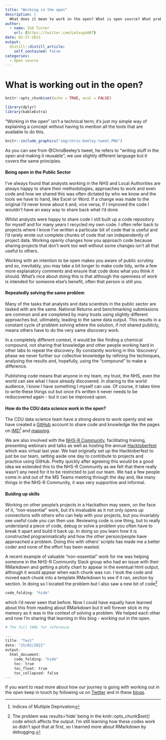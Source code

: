```yaml
---
title: "Working in the open"
description: |
  What does it mean to work in the open? What is open source? What problems can we solve if we share more openly?
author:
  - name: Zoë Turner
    url: {https://twitter.com/Letxuga007}
date: 02-27-2021
output:
  distill::distill_article:
    self_contained: false
categories:
  - Open source    
---
```


# What is working out in the open?

```r
knitr::opts_chunk$set(echo = TRUE, eval = FALSE)

library(dplyr)
library(kableExtra)
```

"Working in the open" isn't a technical term; it's just my simple way of explaining a concept without having to mention all the tools that are available to do this. 

```r

knitr::include_graphics("img/chris-beeley-tweet.PNG")

```

As you can see from @ChrisBeeley's tweet, he refers to "writing stuff in the open and making it reusable"; we use slightly different language but it covers the same principles.

#### Being open in the Public Sector

I've always found that analysts working in the NHS and Local Authorities are always happy to share their methodologies, approaches to work and even code and how we shared this was often dictated by who we know and the tools we have to hand, like Excel or Word. If a change was made to the original I'd never know about it and, vice versa, if I improved the code I wouldn't have an easy way to share back what I'd done. 

Whilst analysts were happy to share code I still built up a code repository for myself and for many years I recycled my own code. I often refer back to projects where I know I've written a particular bit of code that is useful and I'd rarely wrote out complete chunks of code that ran independently of project data. Working openly changes how you approach code because sharing projects that don't work too well without some changes isn't all that useful to others. 

Working with an intention to be open makes you aware of public scrutiny and so, inevitably, you may take a bit longer to make code tidy, write a few more explanatory comments and ensure that code does what you think it should. What's nice about doing this is that although the openness of work is intended for someone else's benefit, often that person is still you. 

#### Repeatedly solving the same problem

Many of the tasks that analysts and data scientists in the public sector are tasked with are the same. National Returns and benchmarking submissions are common and are completed by many trusts using slightly different approaches but, ultimately, leading to the same data output. This results in a constant cycle of problem solving where the solution, if not shared publicly, means others have to do the very same discovery work.

In a completely different context, it would be like finding a chemical compound, not sharing that knowledge and other people working hard in other labs to repeat the discovery. By constantly working in this 'discovery' phase we never further our collective knowledge by refining the techniques, analysing the results and, hopefully, using the "compound" to make a difference.

Publishing code means that anyone in my team, my trust, the NHS, even the world can see what I have already discovered. In sharing to the world audience, I know I have something I myself can use. Of course, it takes time to write these things out but once it's written it never needs to be rediscovered again - but it can be improved upon.

#### How do the CDU data science work in the open?

The CDU data science team have a strong desire to work openly and we have created a [GitHub](https://github.com/CDU-data-science-team) account to share code and knowledge like the pages on [IMD](https://github.com/CDU-data-science-team/Miscellany/blob/master/Indices-of-Multiple-Deprivation.md)^[Indices of Multiple Deprivation] and [mapping](https://github.com/CDU-data-science-team/Miscellany/blob/master/Mapping.md). 

We are also involved with the [NHS-R Community](https://nhsrcommunity.com/), facilitating training, presenting webinars and talks as well as hosting the annual [Hacktoberfest](https://hacktoberfest.digitalocean.com/) which was virtual last year. We had originally set up the Hacktoberfest to just be our team, setting aside one day to contribute to projects and practice using GitHub. Pretty quickly after agreeing this would be a good idea we extended this to the NHS-R Community as we felt that there really wasn't any need for it to be restricted to just our team. We had a few people come in and out of the MS Teams meeting through the day and, like many things in the NHS-R Community, it was very supportive and informal. 

#### Buiding up skills

Working on other people's projects in a Hackathon may seem, on the face of it, "non-essential" work, but it's invaluable as it not only opens up connections with others who can help with your projects, but you invariably see useful code you can then use. Reviewing code is one thing, but to really understand a piece of code, debug or solve a problem you often have to break it apart and build it back up. In doing so you learn how it is constructed programmatically and how the other person/people have approached a problem. Doing this with others' scripts has made me a better coder and none of the effort has been wasted. 

A recent example of valuable "non-essential" work for me was helping someone in the NHS-R Community Slack group who had an issue with their RMarkdown and getting a plotly chart to appear in the eventual html output, although it would appear when each chunk was run. I took the code and moved each chunk into a template RMarkdown to see if it ran, section by section. In doing so I located the problem but I also saw a new bit of code^[The problem was results='hide' being in the knitr::opts_chunk$set() code which affects the output. I'm still learning how these codes work so didn't spot that at first, so I learned more about RMarkdown by debugging.] 

```r
code_folding: "hide"
```


which I'd never seen that before. Now I could have equally have learned about this from reading about RMarkdown but it will forever stick in my memory as it was in the context of solving a problem. We helped each other and now I'm sharing that learning in this blog - working out in the open. 

```r
# The full YAML for reference

---
title: "Test"
date: "25/02/2021"
output: 
  html_document:
    code_folding: "hide"
    toc: true
    toc_float: true
    toc_collapsed: false
---
```


If you want to read more about how our journey is going with working out in the open keep in touch by following us on [Twitter](https://twitter.com/DataScienceNott) and in these [blogs](https://cdu-data-science-team.github.io/team-blog/).